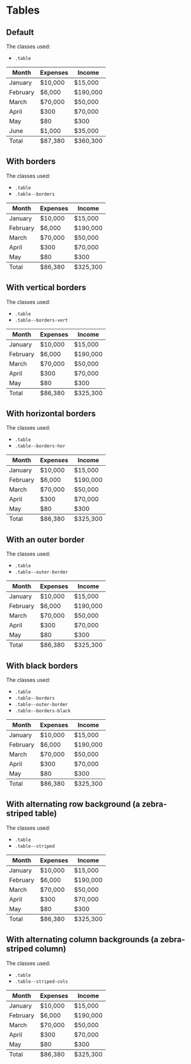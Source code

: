 
<Meta title='Components/Tables' />


# Tables

## Default

The classes used:
- `.table`

<Canvas>
<table class="table">
	<thead>
		<tr>
			<th>Month</th>
			<th>Expenses</th>
			<th>Income</th>
		</tr>
	</thead>
	<tbody>
		<tr>
			<td>January</td>
			<td>$10,000</td>
			<td>$15,000</td>
		</tr>
		<tr>
			<td>February</td>
			<td>$6,000</td>
			<td>$190,000</td>
		</tr>
		<tr>
			<td>March</td>
			<td>$70,000</td>
			<td>$50,000</td>
		</tr>
		<tr>
			<td>April</td>
			<td>$300</td>
			<td>$70,000</td>
		</tr>
		<tr>
			<td>May</td>
			<td>$80</td>
			<td>$300</td>
		</tr>
		<tr>
			<td>June</td>
			<td>$1,000</td>
			<td>$35,000</td>
		</tr>
	</tbody>
	<tfoot>
		<tr>
			<td>Total</td>
			<td>$87,380</td>
			<td>$360,300</td>
		</tr>
	</tfoot>
</table>
</Canvas>

## With borders

The classes used:
- `.table`
- `.table--borders`

<Canvas>
<table class="table table--borders">
	<thead>
		<tr>
			<th>Month</th>
			<th>Expenses</th>
			<th>Income</th>
		</tr>
	</thead>
	<tbody>
		<tr>
			<td>January</td>
			<td>$10,000</td>
			<td>$15,000</td>
		</tr>
		<tr>
			<td>February</td>
			<td>$6,000</td>
			<td>$190,000</td>
		</tr>
		<tr>
			<td>March</td>
			<td>$70,000</td>
			<td>$50,000</td>
		</tr>
		<tr>
			<td>April</td>
			<td>$300</td>
			<td>$70,000</td>
		</tr>
		<tr>
			<td>May</td>
			<td>$80</td>
			<td>$300</td>
		</tr>
	</tbody>
	<tfoot>
		<tr>
			<td>Total</td>
			<td>$86,380</td>
			<td>$325,300</td>
		</tr>
	</tfoot>
</table>
</Canvas>

## With vertical borders

The classes used:
- `.table`
- `.table--borders-vert`

<Canvas>
<table class="table table--borders-vert">
	<thead>
		<tr>
			<th>Month</th>
			<th>Expenses</th>
			<th>Income</th>
		</tr>
	</thead>
	<tbody>
		<tr>
			<td>January</td>
			<td>$10,000</td>
			<td>$15,000</td>
		</tr>
		<tr>
			<td>February</td>
			<td>$6,000</td>
			<td>$190,000</td>
		</tr>
		<tr>
			<td>March</td>
			<td>$70,000</td>
			<td>$50,000</td>
		</tr>
		<tr>
			<td>April</td>
			<td>$300</td>
			<td>$70,000</td>
		</tr>
		<tr>
			<td>May</td>
			<td>$80</td>
			<td>$300</td>
		</tr>
	</tbody>
	<tfoot>
		<tr>
			<td>Total</td>
			<td>$86,380</td>
			<td>$325,300</td>
		</tr>
	</tfoot>
</table>
</Canvas>

## With horizontal borders

The classes used:
- `.table`
- `.table--borders-hor`

<Canvas>
<table class="table table--borders-hor">
	<thead>
		<tr>
			<th>Month</th>
			<th>Expenses</th>
			<th>Income</th>
		</tr>
	</thead>
	<tbody>
		<tr>
			<td>January</td>
			<td>$10,000</td>
			<td>$15,000</td>
		</tr>
		<tr>
			<td>February</td>
			<td>$6,000</td>
			<td>$190,000</td>
		</tr>
		<tr>
			<td>March</td>
			<td>$70,000</td>
			<td>$50,000</td>
		</tr>
		<tr>
			<td>April</td>
			<td>$300</td>
			<td>$70,000</td>
		</tr>
		<tr>
			<td>May</td>
			<td>$80</td>
			<td>$300</td>
		</tr>
	</tbody>
	<tfoot>
		<tr>
			<td>Total</td>
			<td>$86,380</td>
			<td>$325,300</td>
		</tr>
	</tfoot>
</table>
</Canvas>

## With an outer border

The classes used:
- `.table`
- `.table--outer-border`

<Canvas>
<table class="table table--outer-border">
	<thead>
		<tr>
			<th>Month</th>
			<th>Expenses</th>
			<th>Income</th>
		</tr>
	</thead>
	<tbody>
		<tr>
			<td>January</td>
			<td>$10,000</td>
			<td>$15,000</td>
		</tr>
		<tr>
			<td>February</td>
			<td>$6,000</td>
			<td>$190,000</td>
		</tr>
		<tr>
			<td>March</td>
			<td>$70,000</td>
			<td>$50,000</td>
		</tr>
		<tr>
			<td>April</td>
			<td>$300</td>
			<td>$70,000</td>
		</tr>
		<tr>
			<td>May</td>
			<td>$80</td>
			<td>$300</td>
		</tr>
	</tbody>
	<tfoot>
		<tr>
			<td>Total</td>
			<td>$86,380</td>
			<td>$325,300</td>
		</tr>
	</tfoot>
</table>
</Canvas>

## With black borders

The classes used:
- `.table`
- `.table--borders`
- `.table--outer-border`
- `.table--borders-black`

<Canvas>
<table class="table table--borders table--outer-border table--borders-black">
	<thead>
		<tr>
			<th>Month</th>
			<th>Expenses</th>
			<th>Income</th>
		</tr>
	</thead>
	<tbody>
		<tr>
			<td>January</td>
			<td>$10,000</td>
			<td>$15,000</td>
		</tr>
		<tr>
			<td>February</td>
			<td>$6,000</td>
			<td>$190,000</td>
		</tr>
		<tr>
			<td>March</td>
			<td>$70,000</td>
			<td>$50,000</td>
		</tr>
		<tr>
			<td>April</td>
			<td>$300</td>
			<td>$70,000</td>
		</tr>
		<tr>
			<td>May</td>
			<td>$80</td>
			<td>$300</td>
		</tr>
	</tbody>
	<tfoot>
		<tr>
			<td>Total</td>
			<td>$86,380</td>
			<td>$325,300</td>
		</tr>
	</tfoot>
</table>
</Canvas>

## With alternating row background (a zebra-striped table)

The classes used:
- `.table`
- `.table--striped`

<Canvas>
<table class="table table--striped">
	<thead>
		<tr>
			<th>Month</th>
			<th>Expenses</th>
			<th>Income</th>
		</tr>
	</thead>
	<tbody>
		<tr>
			<td>January</td>
			<td>$10,000</td>
			<td>$15,000</td>
		</tr>
		<tr>
			<td>February</td>
			<td>$6,000</td>
			<td>$190,000</td>
		</tr>
		<tr>
			<td>March</td>
			<td>$70,000</td>
			<td>$50,000</td>
		</tr>
		<tr>
			<td>April</td>
			<td>$300</td>
			<td>$70,000</td>
		</tr>
		<tr>
			<td>May</td>
			<td>$80</td>
			<td>$300</td>
		</tr>
	</tbody>
	<tfoot>
		<tr>
			<td>Total</td>
			<td>$86,380</td>
			<td>$325,300</td>
		</tr>
	</tfoot>
</table>
</Canvas>

## With alternating column backgrounds (a zebra-striped column)

The classes used:
- `.table`
- `.table--striped-cols`

<Canvas>
<table class="table table--striped-cols">
	<thead>
		<tr>
			<th>Month</th>
			<th>Expenses</th>
			<th>Income</th>
		</tr>
	</thead>
	<tbody>
		<tr>
			<td>January</td>
			<td>$10,000</td>
			<td>$15,000</td>
		</tr>
		<tr>
			<td>February</td>
			<td>$6,000</td>
			<td>$190,000</td>
		</tr>
		<tr>
			<td>March</td>
			<td>$70,000</td>
			<td>$50,000</td>
		</tr>
		<tr>
			<td>April</td>
			<td>$300</td>
			<td>$70,000</td>
		</tr>
		<tr>
			<td>May</td>
			<td>$80</td>
			<td>$300</td>
		</tr>
	</tbody>
	<tfoot>
		<tr>
			<td>Total</td>
			<td>$86,380</td>
			<td>$325,300</td>
		</tr>
	</tfoot>
</table>
</Canvas>

